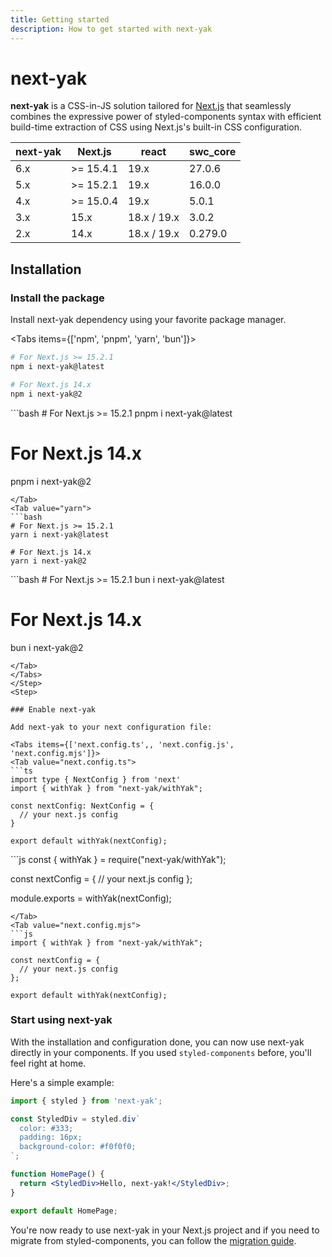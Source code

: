 ```yaml
---
title: Getting started
description: How to get started with next-yak
---
```



# next-yak

**next-yak** is a CSS-in-JS solution tailored for [Next.js](https://nextjs.org/) that seamlessly combines
the expressive power of styled-components syntax with efficient build-time extraction of CSS using
Next.js's built-in CSS configuration.

| next-yak         | Next.js         | react            | swc_core         |
|------------------|-----------------|------------------|------------------|
| 6.x              | >= 15.4.1       | 19.x             | 27.0.6           |
| 5.x              | >= 15.2.1       | 19.x             | 16.0.0           |
| 4.x              | >= 15.0.4       | 19.x             | 5.0.1            |
| 3.x              | 15.x            | 18.x / 19.x      | 3.0.2            |
| 2.x              | 14.x            | 18.x / 19.x      | 0.279.0          |

## Installation

<Steps>
<Step>

### Install the package

Install next-yak dependency using your favorite package manager.

<Tabs items={['npm', 'pnpm', 'yarn', 'bun']}>
<Tab value="npm">
```bash
# For Next.js >= 15.2.1
npm i next-yak@latest

# For Next.js 14.x
npm i next-yak@2
```
</Tab>
<Tab value="pnpm">
```bash
# For Next.js >= 15.2.1
pnpm i next-yak@latest

# For Next.js 14.x
pnpm i next-yak@2
```
</Tab>
<Tab value="yarn">
```bash
# For Next.js >= 15.2.1
yarn i next-yak@latest

# For Next.js 14.x
yarn i next-yak@2
```
</Tab>
<Tab value="bun">
```bash
# For Next.js >= 15.2.1
bun i next-yak@latest

# For Next.js 14.x
bun i next-yak@2
```
</Tab>
</Tabs>
</Step>
<Step>

### Enable next-yak

Add next-yak to your next configuration file:

<Tabs items={['next.config.ts',, 'next.config.js', 'next.config.mjs']}>
<Tab value="next.config.ts">
```ts
import type { NextConfig } from 'next'
import { withYak } from "next-yak/withYak";

const nextConfig: NextConfig = {
  // your next.js config
}

export default withYak(nextConfig);
```
</Tab>
<Tab value="next.config.js">
```js
const { withYak } = require("next-yak/withYak");

const nextConfig = {
  // your next.js config
};

module.exports = withYak(nextConfig);
```
</Tab>
<Tab value="next.config.mjs">
```js
import { withYak } from "next-yak/withYak";

const nextConfig = {
  // your next.js config
};

export default withYak(nextConfig);
```
</Tab>
</Tabs>
</Step>
<Step>

### Start using next-yak

With the installation and configuration done, you can now use next-yak directly in your components.
If you used `styled-components` before, you'll feel right at home.

Here's a simple example:


```jsx title="app/page.tsx"
import { styled } from 'next-yak';

const StyledDiv = styled.div`
  color: #333;
  padding: 16px;
  background-color: #f0f0f0;
`;

function HomePage() {
  return <StyledDiv>Hello, next-yak!</StyledDiv>;
}

export default HomePage;
```

You're now ready to use next-yak in your Next.js project and if you need to migrate from styled-components, you can follow the [migration guide](/docs/migration-from-styled-components).

</Step>

</Steps>

